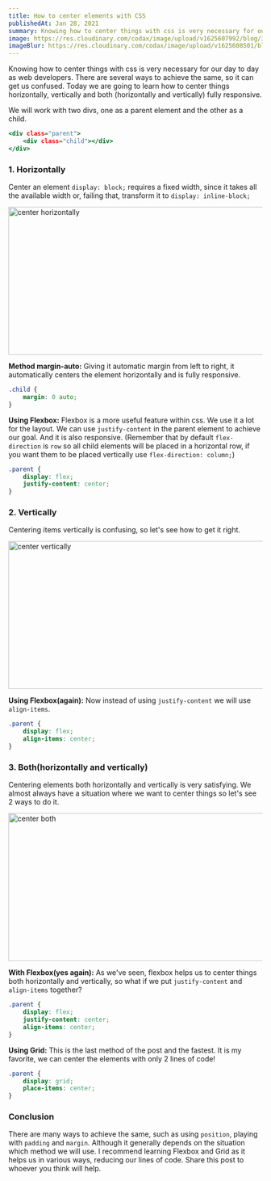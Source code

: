```yaml
---
title: How to center elements with CSS
publishedAt: Jan 28, 2021
summary: Knowing how to center things with css is very necessary for our day to day as web developers. There are several ways to achieve the same, so it can get us confused. Today we are going to learn how to center things horizontally, vertically and both (horizontally and vertically) fully responsive.
image: https://res.cloudinary.com/codax/image/upload/v1625607992/blog/3/cover.png
imageBlur: https://res.cloudinary.com/codax/image/upload/v1625608501/blog/3/cover_blur.jpg
---
```


Knowing how to center things with css is very necessary for our day to day as web developers. There are several ways to achieve the same, so it can get us confused. Today we are going to learn how to center things horizontally, vertically and both (horizontally and vertically) fully responsive.

We will work with two divs, one as a parent element and the other as a child.

```html:index.html
<div class="parent">
	<div class="child"></div>
</div>
```

### 1. Horizontally

Center an element `display: block;` requires a fixed width, since it takes all the available width or, failing that, transform it to `display: inline-block;`

<Image
	src='https://res.cloudinary.com/codax/image/upload/v1616080807/blog/1/Center_horizontally_CSS.jpg'
	alt='center horizontally'
	height='293'
	width='880'
/>

**Method margin-auto:** Giving it automatic margin from left to right, it automatically
centers the element horizontally and is fully responsive.

```css
.child {
	margin: 0 auto;
}
```

**Using Flexbox:**
Flexbox is a more useful feature within css. We use it a lot for the layout. We can use `justify-content` in the parent element to achieve our goal. And it is also responsive. (Remember that by default `flex-direction` is `row` so all child elements will be placed in a horizontal row, if you want them to be placed vertically use `flex-direction: column;`)

```css
.parent {
	display: flex;
	justify-content: center;
}
```

### 2. Vertically

Centering items vertically is confusing, so let's see how to get it right.

<Image
	src='https://res.cloudinary.com/codax/image/upload/v1616080807/blog/1/Center_vertically_CSS.jpg'
	alt='center vertically'
	height='293'
	width='880'
/>

**Using Flexbox(again):** Now instead of using `justify-content` we will use `align-items`.

```css
.parent {
	display: flex;
	align-items: center;
}
```

### 3. Both(horizontally and vertically)

Centering elements both horizontally and vertically is very satisfying. We almost always have a situation where we want to center things so let's see 2 ways to do it.

<Image
	src='https://res.cloudinary.com/codax/image/upload/v1616080807/blog/1/center_both_css.jpg'
	alt='center both'
	height='293'
	width='880'
/>

**With Flexbox(yes again):** As we've seen, flexbox helps us to center things both
horizontally and vertically, so what if we put `justify-content` and `align-items`
together?

```css
.parent {
	display: flex;
	justify-content: center;
	align-items: center;
}
```

**Using Grid:**
This is the last method of the post and the fastest. It is my favorite, we can center the elements with only 2 lines of code!

```css
.parent {
	display: grid;
	place-items: center;
}
```

### Conclusion

There are many ways to achieve the same, such as using `position`, playing with `padding` and `margin`. Although it generally depends on the situation which method we will use. I recommend learning Flexbox and Grid as it helps us in various ways, reducing our lines of code. Share this post to whoever you think will help.
